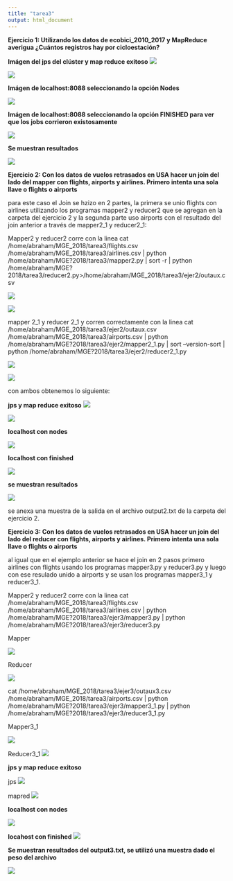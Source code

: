 ```yaml
---
title: "tarea3"
output: html_document
---
```

**Ejercicio 1: Utilizando los datos de ecobici_2010_2017 y MapReduce averigua ¿Cuántos registros hay por cicloestación?**

**Imágen del jps del clúster y map reduce exitoso**
![](/home/abraham/MGE_2018/tarea3/ejer1/imagenes/nodos.png)

![](/home/abraham/MGE_2018/tarea3/ejer1/imagenes/mapred.png)

**Imágen de localhost:8088 seleccionando la opción Nodes**

![](/home/abraham/MGE_2018/tarea3/ejer1/imagenes/nodecluster.png)

**Imágen de localhost:8088 seleccionando la opción FINISHED para ver que los jobs corrieron existosamente**

![](/home/abraham/MGE_2018/tarea3/ejer1/imagenes/finished.png)


**Se muestran resultados**

![](/home/abraham/MGE_2018/tarea3/ejer1/imagenes/output1.png)





**Ejercicio 2: Con los datos de vuelos retrasados en USA hacer un join del lado del mapper con flights, airports y airlines. Primero intenta una sola llave o flights o airports**

para este caso el Join se hzizo en 2 partes, la primera se unio flights con airlines utilizando los programas mapper2 y reducer2 que se agregan en la carpeta del ejercicio 2 y la segunda parte uso airports con el resultado del join anterior a través de mapper2_1 y reducer2_1:

Mapper2 y reducer2 corre con la linea 
cat /home/abraham/MGE_2018/tarea3/flights.csv /home/abraham/MGE_2018/tarea3/airlines.csv | python /home/abraham/MGE?2018/tarea3/mapper2.py | sort -r | python /home/abraham/MGE?2018/tarea3/reducer2.py>/home/abraham/MGE_2018/tarea3/ejer2/outaux.csv

![](/home/abraham/MGE_2018/tarea3/ejer2/imagenes/mapper2.png) 

![](/home/abraham/MGE_2018/tarea3/ejer2/imagenes/reducer2.png)

mapper 2_1 y reducer 2_1 y corren correctamente con la linea 
cat /home/abraham/MGE_2018/tarea3/ejer2/outaux.csv /home/abraham/MGE_2018/tarea3/airports.csv | python /home/abraham/MGE?2018/tarea3/ejer2/mapper2_1.py | sort --version-sort  | python /home/abraham/MGE?2018/tarea3/ejer2/reducer2_1.py


![](/home/abraham/MGE_2018/tarea3/ejer2/imagenes/mapper2_1.png)

![](/home/abraham/MGE_2018/tarea3/ejer2/imagenes/reducer2_1.png)

con ambos obtenemos lo siguiente:

**jps y map reduce exitoso**
![](/home/abraham/MGE_2018/tarea3/ejer2/imagenes/jps.png)

![](/home/abraham/MGE_2018/tarea3/ejer2/imagenes/mapred2.png)

**localhost con nodes**

![](/home/abraham/MGE_2018/tarea3/ejer2/imagenes/node2.png)

**localhost con finished**

![](/home/abraham/MGE_2018/tarea3/ejer2/imagenes/finish2.png)

**se muestran resultados**

![](/home/abraham/MGE_2018/tarea3/ejer2/imagenes/output2.png)

se anexa una muestra de la salida en el archivo output2.txt de la carpeta del ejercicio 2.

**Ejercicio 3: Con los datos de vuelos retrasados en USA hacer un join del lado del reducer con flights, airports y airlines. Primero intenta una sola llave o flights o airports**

al igual que en el ejemplo anterior se hace el join en 2 pasos primero airlines con flights usando los programas mapper3.py y reducer3.py y luego con ese resulado unido a airports y se usan los programas mapper3_1 y reducer3_1. 

Mapper2 y reducer2 corre con la linea 
cat /home/abraham/MGE_2018/tarea3/flights.csv /home/abraham/MGE_2018/tarea3/airlines.csv | python /home/abraham/MGE?2018/tarea3/ejer3/mapper3.py | python /home/abraham/MGE?2018/tarea3/ejer3/reducer3.py


Mapper

![](/home/abraham/MGE_2018/tarea3/ejer3/imagenes/mapper3.png)

Reducer

![](/home/abraham/MGE_2018/tarea3/ejer3/imagenes/reducer3.png)

cat /home/abraham/MGE_2018/tarea3/ejer3/outaux3.csv /home/abraham/MGE_2018/tarea3/airports.csv | python /home/abraham/MGE?2018/tarea3/ejer3/mapper3_1.py | python /home/abraham/MGE?2018/tarea3/ejer3/reducer3_1.py

Mapper3_1

![](/home/abraham/MGE_2018/tarea3/ejer3/imagenes/mapper3_1.png)

Reducer3_1
![](/home/abraham/MGE_2018/tarea3/ejer3/imagenes/reducer3_1.png)

**jps y map reduce exitoso**

jps 
![](/home/abraham/MGE_2018/tarea3/ejer3/imagenes/jps.png)

mapred 
![](/home/abraham/MGE_2018/tarea3/ejer3/imagenes/mapred.png)


**localhost con nodes**

![](/home/abraham/MGE_2018/tarea3/ejer3/imagenes/nodes3.png)

**locahost con finished**
![](/home/abraham/MGE_2018/tarea3/ejer3/imagenes/finished3.png)

**Se muestran resultados del output3.txt, se utilizó una muestra dado el peso del archivo**

![](/home/abraham/MGE_2018/tarea3/ejer3/imagenes/output3.png)





